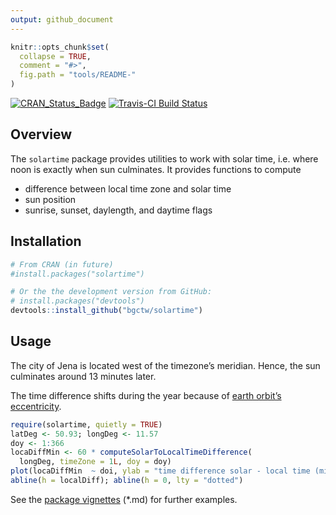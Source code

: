 ```yaml
---
output: github_document
---
```


<!-- 
README.md is generated from README.Rmd. Please edit that file
rmarkdown::render("README.Rmd") 
-->


```r
knitr::opts_chunk$set(
  collapse = TRUE,
  comment = "#>",
  fig.path = "tools/README-"
)
```

[![CRAN_Status_Badge](http://www.r-pkg.org/badges/version/solartime)](http://cran.r-project.org/package=solartime)
[![Travis-CI Build Status](https://travis-ci.org/bgctw/solartime.svg?branch=master)](https://travis-ci.org/bgctw/solartime)


## Overview

The `solartime` package provides utilities to work with solar time, 
i.e. where noon is exactly when sun culminates.
It provides functions to compute

- difference between local time zone and solar time
- sun position
- sunrise, sunset, daylength, and daytime flags

## Installation

```r
# From CRAN (in future)
#install.packages("solartime")

# Or the the development version from GitHub:
# install.packages("devtools")
devtools::install_github("bgctw/solartime")
```

## Usage

The city of Jena is located west of the timezone's meridian.
Hence, the sun culminates around 13 minutes later.

The time difference shifts during the year because of 
[earth orbit's eccentricity](https://en.wikipedia.org/wiki/Orbital_eccentricity).

```r
require(solartime, quietly = TRUE)
latDeg <- 50.93; longDeg <- 11.57
doy <- 1:366
locaDiffMin <- 60 * computeSolarToLocalTimeDifference(
  longDeg, timeZone = 1L, doy = doy)
plot(locaDiffMin  ~ doi, ylab = "time difference solar - local time (min)")
abline(h = localDiff); abline(h = 0, lty = "dotted")
```

See the [package vignettes](https://github.com/bgctw/solartime/tree/master/vignettes) (*.md) for further examples.

